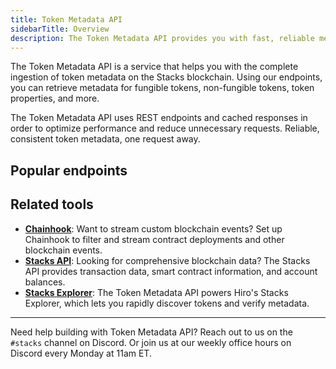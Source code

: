 ```yaml
---
title: Token Metadata API
sidebarTitle: Overview
description: The Token Metadata API provides you with fast, reliable metadata for Stacks tokens via an easy-to-use REST interface.
---
```


The Token Metadata API is a service that helps you with the complete ingestion of token metadata on the Stacks blockchain. Using our endpoints, you can retrieve metadata for fungible tokens, non-fungible tokens, token properties, and more.

The Token Metadata API uses REST endpoints and cached responses in order to optimize performance and reduce unnecessary requests. Reliable, consistent token metadata, one request away.

## Popular endpoints

<Cards>
  <Card
    href="/stacks/token-metadata/api/tokens"
    title="Fetch Token Metadata"
    description="Retrieves metadata for fungible and non-fungible tokens."
  />
  <Card
    href="/stacks/token-metadata/api/nfts"
    title="Get NFT Properties"
    description="Retrieves detailed NFT properties and attributes."
  />
  <Card
    href="/stacks/token-metadata/api/collections"
    title="Browse Collections"
    description="Retrieves token collection information and statistics."
  />
</Cards>

## Related tools

- **[Chainhook](/stacks/chainhook)**: Want to stream custom blockchain events? Set up Chainhook to filter and stream contract deployments and other blockchain events.
- **[Stacks API](/stacks/api)**: Looking for comprehensive blockchain data? The Stacks API provides transaction data, smart contract information, and account balances.
- **[Stacks Explorer](https://explorer.hiro.so/)**: The Token Metadata API powers Hiro's Stacks Explorer, which lets you rapidly discover tokens and verify metadata.

---

Need help building with Token Metadata API? Reach out to us on the `#stacks` channel on Discord. Or join us at our weekly office hours on Discord every Monday at 11am ET.

